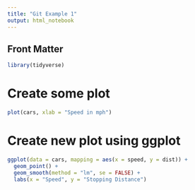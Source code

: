 ```yaml
---
title: "Git Example 1"
output: html_notebook
---
```


## Front Matter
```r
library(tidyverse)
```

# Create some plot
```r
plot(cars, xlab = "Speed in mph")
```

# Create new plot using ggplot
```r
ggplot(data = cars, mapping = aes(x = speed, y = dist)) +
  geom_point() + 
  geom_smooth(method = "lm", se = FALSE) +
  labs(x = "Speed", y = "Stopping Distance")
```

